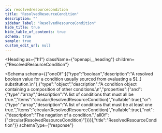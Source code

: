 ```yaml
---
id: resolvedresourcecondition
title: "ResolvedResourceCondition"
description: ""
sidebar_label: "ResolvedResourceCondition"
hide_title: true
hide_table_of_contents: true
schema: true
sample: true
custom_edit_url: null
---
```



<Heading
  as={"h1"}
  className={"openapi__heading"}
  children={"ResolvedResourceCondition"}
>
</Heading>





<Schema
  schema={{"oneOf":[{"type":"boolean","description":"A resolved boolean value for a condition usually sourced from evaluating a ${..} substitution.\n"},{"type":"object","description":"A condition object containing a composition of other conditions.\n","properties":{"and":{"type":"array","description":"A list of conditions that must all be true.","items":"circular(ResolvedResourceCondition)","nullable":true},"or":{"type":"array","description":"A list of conditions that must be at least one true.","items":"circular(ResolvedResourceCondition)","nullable":true},"not":{"description":"The negation of a condition.","allOf":["circular(ResolvedResourceCondition)"]}}}],"title":"ResolvedResourceCondition"}}
  schemaType={"response"}
>
  
</Schema>
            